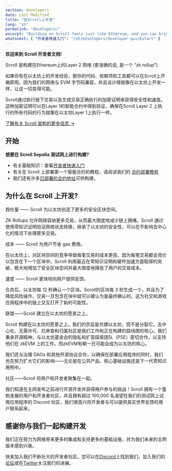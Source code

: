 ```yaml
---
section: developers
date: Last Modified
title: "在Scroll上开发"
lang: "zh"
permalink: "developers/"
excerpt: "Building on Scroll feels just like Ethereum, and you can bring your favorite tooling and contracts with you."
whatsnext: { "开发者快速入门": "/zh/developers/developer-quickstart" }
---
```



**欢迎来到 Scroll 开发者文档!**

Scroll 是构建在Ethereum上的Layer 2 网络 (更准确的说, 是一个 “zk rollup”).

如果你有在以太坊上的开发经验，那你的代码、依赖项和工具都可以在Scroll上开箱即用。因为我们的网络与 EVM 字节码兼容，并且设计得就像在以太坊上开发一样，让这一切变得可能。

<Aside type="tip" title="刚接触zk rollup?">
Scroll通过执行链下交易以及生成交易正确执行的加密证明来获得安全性和速度。这种加密证明可以在Layer 1的智能合约中得到验证，确保在Scroll Layer 2 上执行的所有代码的行为就像在以太坊Layer 1上执行一样。

[了解有关 Scroll 架构的更多信息 →](/technology)

</Aside>

## 开始

**想要在 Scroll Sepolia 测试网上进行构建?**

- 有关基础知识：查看[开发者快速入门](/developers/developer-quickstart)
- 有关在 Scroll 上部署第一个智能合约的教程，请阅读我们的 [合约部署教程](/developers/guides/contract-deployment-tutorial)
- 我们还有许多[已部署的合约地址](/developers/scroll-contracts)可供构建。

## 为什么在 Scroll 上开发?

<ToggleElement anchor="throughput">
  <div slot="title">吞吐量 —— Scroll 为以太坊创造了更多的安全区块空间。</div>
  <p>
    ZK Rollups 允许网络容纳更多交易，从而最大限度地减少链上拥堵。Scroll 通过使用零知识证明验证网络状态转换，继承了以太坊的安全性，可以在不影响去中心化的情况下处理更多交易。
  </p>
</ToggleElement>

<ToggleElement anchor="cost">
  <div slot="title">成本 —— Scroll 为用户节省 gas 费用。</div>
  <p>
    在以太坊上，对区块空间的竞争导致每笔交易的成本更高，因为每笔交易都会竞价以包含在下一个区块中。Scroll 利用最近在零知识证明和硬件加速方面取得的突破，极大地增加了安全区块空间并最大限度地降低了用户的交易成本。
  </p>
</ToggleElement>
<ToggleElement anchor="speed">
  <div slot="title">速度 —— Scroll 更快地向用户提供反馈。</div>
  <p>
    合并后，以太坊每 12 秒确认一个区块。Scroll的区块每 3 秒生成一个，并且为了降低风险操作，交易一旦包含在块中就可以被认为是最终确认的。这为社交和游戏应用程序中的链上交互打开了新的可能性。
  </p>
</ToggleElement>
<ToggleElement anchor="alignment">
  <div slot="title">联盟——Scroll 建立在以太坊的愿景之上。</div>
  <p>
    Scroll 构建在以太坊的愿景之上。我们的宗旨是共建以太坊，而不是分裂它。去中心化、无需许可、抗审查和归属社区是我们工作和正在构建的路线图的核心。我们秉承开源精神，与以太坊基金会的隐私和扩容探索团队（PSE）密切合作，以支持他们在 zkEVM 上的工作，而zkEVM有朝一日可能会成为以太坊的核心。 
  </p>
  <p>
    我们还与治理 DAOs 和其他开源协议合作，以确保在部署应用程序的同时，我们也在努力扩大它们的影响——无论是在公共产品、核心基础设施还是下一代零知识用例中。
  </p>
</ToggleElement>
<ToggleElement anchor="community">
  <div slot="title">社区——Scroll 将用户和开发者聚集在一起。</div>
  <p>
    我们知道在主网发布之前进行开源开发并获得用户参与的挑战！Scroll 拥有一个蓬勃发展的用户和开发者社区，并且拥有超过 100,000 名渴望在我们的测试网上试用应用程序的 Discord 社区，我们很高兴将开发者与可以提供真实世界反馈的用户联系起来。
  </p>
</ToggleElement>

## 感谢你与我们一起构建开发

我们正在努力为网络带来更多的集成和支持更多的基础设施，并为我们未来的主网版本感到兴奋。

快来加入我们不断壮大的开发者社区。您可以在[Discord](https://discord.gg/scroll)上找到我们，加入我们的[论坛](https://community.scroll.io/)或在[Twitter](https://twitter.com/Scroll_ZKP)关注我们的进展。
